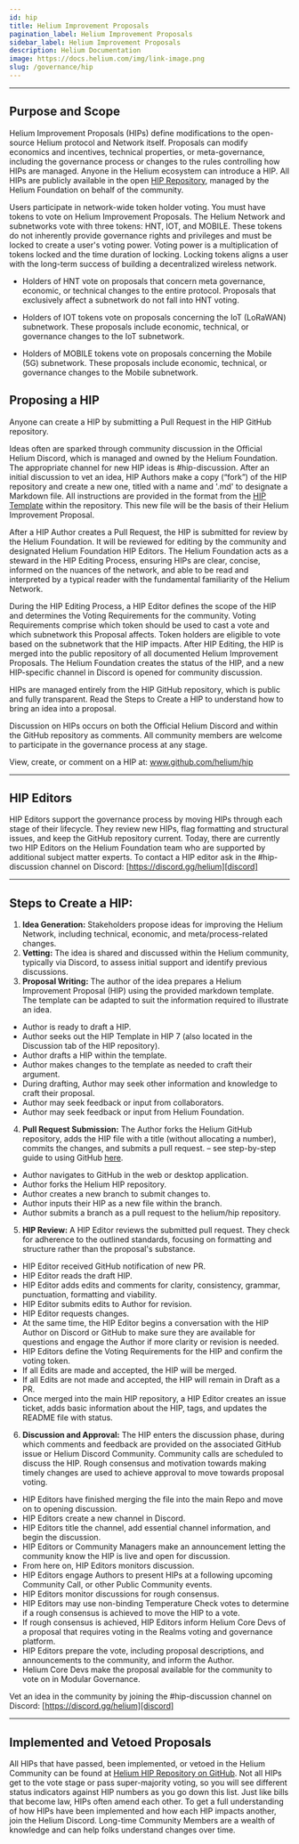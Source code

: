 ```yaml
---
id: hip
title: Helium Improvement Proposals
pagination_label: Helium Improvement Proposals
sidebar_label: Helium Improvement Proposals
description: Helium Documentation
image: https://docs.helium.com/img/link-image.png
slug: /governance/hip
---
```



---

## Purpose and Scope

Helium Improvement Proposals (HIPs) define modifications to the open-source Helium protocol and
Network itself. Proposals can modify economics and incentives, technical properties, or
meta-governance, including the governance process or changes to the rules controlling how HIPs are
managed. Anyone in the Helium ecosystem can introduce a HIP. All HIPs are publicly available in the
open [HIP Repository](https://github.com/helium/HIP), managed by the Helium Foundation on behalf of
the community.

Users participate in network-wide token holder voting. You must have tokens to vote on Helium
Improvement Proposals. The Helium Network and subnetworks vote with three tokens: HNT, IOT, and
MOBILE. These tokens do not inherently provide governance rights and privileges and must be locked
to create a user's voting power. Voting power is a multiplication of tokens locked and the time
duration of locking. Locking tokens aligns a user with the long-term success of building a
decentralized wireless network.

- Holders of HNT vote on proposals that concern meta governance, economic, or technical changes to
  the entire protocol. Proposals that exclusively affect a subnetwork do not fall into HNT voting.

- Holders of IOT tokens vote on proposals concerning the IoT (LoRaWAN) subnetwork. These proposals
  include economic, technical, or governance changes to the IoT subnetwork.

- Holders of MOBILE tokens vote on proposals concerning the Mobile (5G) subnetwork. These proposals
  include economic, technical, or governance changes to the Mobile subnetwork.

## Proposing a HIP

Anyone can create a HIP by submitting a Pull Request in the HIP GitHub repository.

Ideas often are sparked through community discussion in the Official Helium Discord, which is
managed and owned by the Helium Foundation. The appropriate channel for new HIP ideas is
#hip-discussion. After an initial discussion to vet an idea, HIP Authors make a copy (“fork”) of the
HIP repository and create a new one, titled with a name and '.md' to designate a Markdown file. All
instructions are provided in the format from the
[HIP Template](https://github.com/helium/HIP/blob/main/0000-template.md) within the repository. This
new file will be the basis of their Helium Improvement Proposal.

After a HIP Author creates a Pull Request, the HIP is submitted for review by the Helium Foundation.
It will be reviewed for editing by the community and designated Helium Foundation HIP Editors. The
Helium Foundation acts as a steward in the HIP Editing Process, ensuring HIPs are clear, concise,
informed on the nuances of the network, and able to be read and interpreted by a typical reader with
the fundamental familiarity of the Helium Network.

During the HIP Editing Process, a HIP Editor defines the scope of the HIP and determines the Voting
Requirements for the community. Voting Requirements comprise which token should be used to cast a
vote and which subnetwork this Proposal affects. Token holders are eligible to vote based on the
subnetwork that the HIP impacts. After HIP Editing, the HIP is merged into the public repository of
all documented Helium Improvement Proposals. The Helium Foundation creates the status of the HIP,
and a new HIP-specific channel in Discord is opened for community discussion.

HIPs are managed entirely from the HIP GitHub repository, which is public and fully transparent.
Read the Steps to Create a HIP to understand how to bring an idea into a proposal.

Discussion on HIPs occurs on both the Official Helium Discord and within the GitHub repository as
comments. All community members are welcome to participate in the governance process at any stage.

View, create, or comment on a HIP at: www.github.com/helium/hip

---

## HIP Editors

HIP Editors support the governance process by moving HIPs through each stage of their lifecycle.
They review new HIPs, flag formatting and structural issues, and keep the GitHub repository current.
Today, there are currently two HIP Editors on the Helium Foundation team who are supported by
additional subject matter experts. To contact a HIP editor ask in the #hip-discussion channel on
Discord: [https://discord.gg/helium][discord]

---

## Steps to Create a HIP:

1. **Idea Generation:** Stakeholders propose ideas for improving the Helium Network, including
   technical, economic, and meta/process-related changes.
2. **Vetting:** The idea is shared and discussed within the Helium community, typically via Discord,
   to assess initial support and identify previous discussions.
3. **Proposal Writing:** The author of the idea prepares a Helium Improvement Proposal (HIP) using
   the provided markdown template. The template can be adapted to suit the information required to
   illustrate an idea.

<!-- TODO: stylize indent blocks -->

- Author is ready to draft a HIP.
- Author seeks out the HIP Template in HIP 7 (also located in the Discussion tab of the HIP
  repository).
- Author drafts a HIP within the template.
- Author makes changes to the template as needed to craft their argument.
- During drafting, Author may seek other information and knowledge to craft their proposal.
- Author may seek feedback or input from collaborators.
- Author may seek feedback or input from Helium Foundation.

4. **Pull Request Submission:** The Author forks the Helium GitHub repository, adds the HIP file
   with a title (without allocating a number), commits the changes, and submits a pull request. –
   see step-by-step guide to using GitHub [here](/write-a-hip).

- Author navigates to GitHub in the web or desktop application.
- Author forks the Helium HIP repository.
- Author creates a new branch to submit changes to.
- Author inputs their HIP as a new file within the branch.
- Author submits a branch as a pull request to the helium/hip repository.

5. **HIP Review:** A HIP Editor reviews the submitted pull request. They check for adherence to the
   outlined standards, focusing on formatting and structure rather than the proposal's substance.

- HIP Editor received GitHub notification of new PR.
- HIP Editor reads the draft HIP.
- HIP Editor adds edits and comments for clarity, consistency, grammar, punctuation, formatting and
  viability.
- HIP Editor submits edits to Author for revision.
- HIP Editor requests changes.
- At the same time, the HIP Editor begins a conversation with the HIP Author on Discord or GitHub to
  make sure they are available for questions and engage the Author if more clarity or revision is
  needed.
- HIP Editors define the Voting Requirements for the HIP and confirm the voting token.
- If all Edits are made and accepted, the HIP will be merged.
- If all Edits are not made and accepted, the HIP will remain in Draft as a PR.
- Once merged into the main HIP repository, a HIP Editor creates an issue ticket, adds basic
  information about the HIP, tags, and updates the README file with status.

6. **Discussion and Approval:** The HIP enters the discussion phase, during which comments and
   feedback are provided on the associated GitHub issue or Helium Discord Community. Community calls
   are scheduled to discuss the HIP. Rough consensus and motivation towards making timely changes
   are used to achieve approval to move towards proposal voting.

- HIP Editors have finished merging the file into the main Repo and move on to opening discussion.
- HIP Editors create a new channel in Discord.
- HIP Editors title the channel, add essential channel information, and begin the discussion.
- HIP Editors or Community Managers make an announcement letting the community know the HIP is live
  and open for discussion.
- From here on, HIP Editors monitors discussion.
- HIP Editors engage Authors to present HIPs at a following upcoming Community Call, or other Public
  Community events.
- HIP Editors monitor discussions for rough consensus.
- HIP Editors may use non-binding Temperature Check votes to determine if a rough consensus is
  achieved to move the HIP to a vote.
- If rough consensus is achieved, HIP Editors inform Helium Core Devs of a proposal that requires
  voting in the Realms voting and governance platform.
- HIP Editors prepare the vote, including proposal descriptions, and announcements to the community,
  and inform the Author.
- Helium Core Devs make the proposal available for the community to vote on in Modular Governance.

Vet an idea in the community by joining the #hip-discussion channel on Discord:
[https://discord.gg/helium][discord]

---

## Implemented and Vetoed Proposals

All HIPs that have passed, been implemented, or vetoed in the Helium Community can be found at
[Helium HIP Repository on GitHub][hip-repo]. Not all HIPs get to the vote stage or pass
super-majority voting, so you will see different status indicators against HIP numbers as you go
down this list. Just like bills that become law, HIPs often amend each other. To get a full
understanding of how HIPs have been implemented and how each HIP impacts another, join the Helium
Discord. Long-time Community Members are a wealth of knowledge and can help folks understand changes
over time.

[discord]: https://discord.gg/helium
[hip-repo]: https://github.com/helium/HIP/blob/main/README.md
